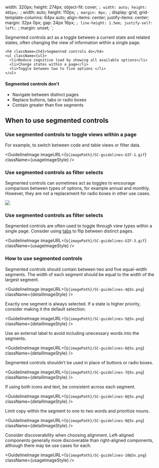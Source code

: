   width: 320px;
  height: 274px;
  object-fit: cover;
`;
  width: auto;
  height: 405px;
`;
  width: auto;
  height: 110px;
`;
  margin: 0px;
`;
  display: grid;
  grid-template-columns: 64px auto;
  align-items: center;
  justify-items: center;
  margin: 32px 0px;
  gap: 24px 16px;
`;
  line-height: 1.5em;
  justify-self: left;
`;
  margin: unset;
`;

Segmented controls act as a toggle between a current state and related states, often changing the view of information within a single page.

<div className={doDontSection}>
  <IconDo />
  <div className={listWrapper}>
    
    <h4 className={h4}>Segmented controls do</h4>
    <ul className={ul}>
      <li>Reduce cognitive load by showing all available options</li>
      <li>Change states within a page</li>
      <li>Toggle between two to five options </li>
    </ul>
  </div>

  <IconDont />
  <div className={listWrapper}>
    <h4 className={h4}>Segmented controls don't</h4>
    <ul className={ul}>
      <li>Navigate between distinct pages</li>
      <li>Replace buttons, tabs or radio boxes</li>
      <li>Contain greater than five segments </li>
    </ul>
  </div>
</div>

## When to use segmented controls

### Use segmented controls to toggle views within a page

For example, to switch between code and table views or filter data.

<GuidelineImage
  imageURL={`${imagePath}/SC-guidelines-GIF-1.gif`}
  className={usageImageStyle}
/>

### Use segmented controls as filter selects

Segmented controls can sometimes act as toggles to encourage comparison between types of options, for example annual and monthly. However, they are not a replacement for radio boxes in other use cases.

<GuidelineImageFrame type="do">
  <img src={`${imagePath}/SC-guidelines-GIF-2.gif`} className={gifStyle} />
</GuidelineImageFrame>

### Use segmented controls as filter selects

Segmented controls are often used to toggle through view types within a single page. Consider using [tabs](component/tabs/guidelines) to flip between distinct pages.

<GuidelineImage
  imageURL={`${imagePath}/SC-guidelines-GIF-3.gif`}
  className={usageImageStyle}
/>

### How to use segmented controls

Segmented controls should contain between two and five equal-width segments. The width of each segment should be equal to the width of the largest segment.

<GuidelineImage
  imageURL={`${imagePath}/SC-guidelines-4@3x.png`}
  className={detailImageStyle}
/>

Exactly one segment is always selected. If a state is higher priority, consider making it the default selection.

<GuidelineImage
  imageURL={`${imagePath}/SC-guidelines-5@3x.png`}
  className={detailImageStyle}
/>

Use an external label to avoid including unecessary words into the segments.

<GuidelineImage
  imageURL={`${imagePath}/SC-guidelines-6@3x.png`}
  className={detailImageStyle}
/>

Segmented controls shouldn’t be used in place of buttons or radio boxes.

<GuidelineImage
  imageURL={`${imagePath}/SC-guidelines-7@3x.png`}
  className={detailImageStyle}
/>

If using both icons and text, be consistent across each segment.

<GuidelineImage
  imageURL={`${imagePath}/SC-guidelines-8@3x.png`}
  className={detailImageStyle}
/>

Limit copy within the segment to one to two words and prioritize nouns.

<GuidelineImage
  imageURL={`${imagePath}/SC-guidelines-9@3x.png`}
  className={detailImageStyle}
/>

Consider discoverability when choosing alignment. Left-aligned components generally more discoverable than right-aligned components, although there may be use cases for each.

<GuidelineImage
  imageURL={`${imagePath}/SC-guidelines-10@3x.png`}
  className={usageImageStyle}
/>
